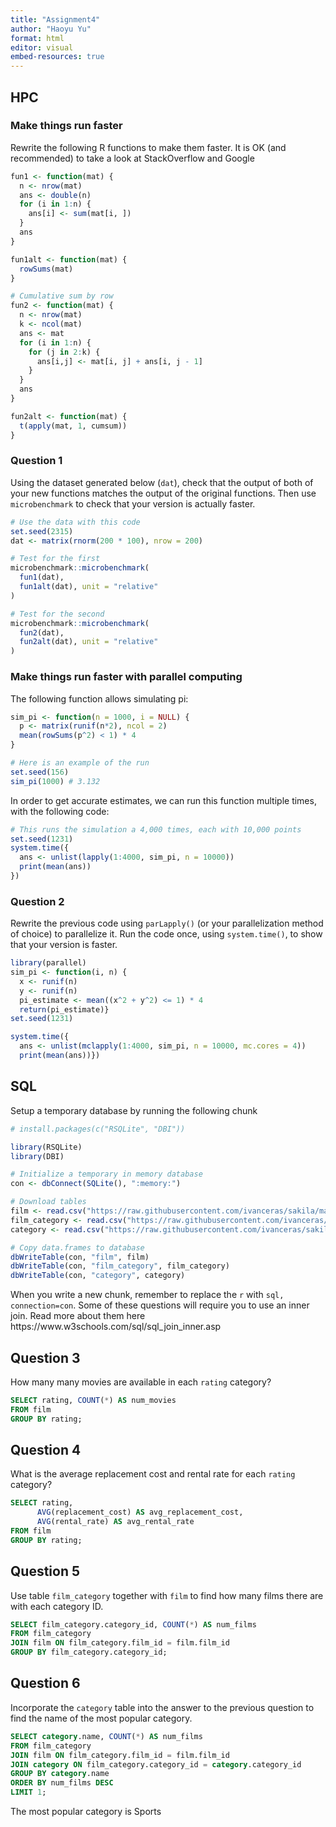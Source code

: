 ```yaml
---
title: "Assignment4"
author: "Haoyu Yu"
format: html
editor: visual
embed-resources: true
---
```

## HPC

### Make things run faster
Rewrite the following R functions to make them faster. It is OK (and recommended) to take a look at StackOverflow and Google

```r
fun1 <- function(mat) {
  n <- nrow(mat)
  ans <- double(n) 
  for (i in 1:n) {
    ans[i] <- sum(mat[i, ])
  }
  ans
}

fun1alt <- function(mat) {
  rowSums(mat)
}

# Cumulative sum by row
fun2 <- function(mat) {
  n <- nrow(mat)
  k <- ncol(mat)
  ans <- mat
  for (i in 1:n) {
    for (j in 2:k) {
      ans[i,j] <- mat[i, j] + ans[i, j - 1]
    }
  }
  ans
}

fun2alt <- function(mat) {
  t(apply(mat, 1, cumsum))
}
```

### Question 1
Using the dataset generated below (`dat`), check that the output of both of your new functions matches the output of the original functions. Then use `microbenchmark` to check that your version is actually faster.

```r
# Use the data with this code
set.seed(2315)
dat <- matrix(rnorm(200 * 100), nrow = 200)

# Test for the first
microbenchmark::microbenchmark(
  fun1(dat),
  fun1alt(dat), unit = "relative"
)

# Test for the second
microbenchmark::microbenchmark(
  fun2(dat),
  fun2alt(dat), unit = "relative"
)
```


### Make things run faster with parallel computing

The following function allows simulating pi:

```r
sim_pi <- function(n = 1000, i = NULL) {
  p <- matrix(runif(n*2), ncol = 2)
  mean(rowSums(p^2) < 1) * 4
}

# Here is an example of the run
set.seed(156)
sim_pi(1000) # 3.132
```

In order to get accurate estimates, we can run this function multiple times, with the following code:

```r
# This runs the simulation a 4,000 times, each with 10,000 points
set.seed(1231)
system.time({
  ans <- unlist(lapply(1:4000, sim_pi, n = 10000))
  print(mean(ans))
})
```

### Question 2
Rewrite the previous code using `parLapply()` (or your parallelization method of choice) to parallelize it. Run the code once, using `system.time()`, to show that your version is faster.

```r
library(parallel)
sim_pi <- function(i, n) {
  x <- runif(n)
  y <- runif(n)
  pi_estimate <- mean((x^2 + y^2) <= 1) * 4
  return(pi_estimate)}
set.seed(1231)

system.time({
  ans <- unlist(mclapply(1:4000, sim_pi, n = 10000, mc.cores = 4))
  print(mean(ans))})

```

## SQL

Setup a temporary database by running the following chunk

```r
# install.packages(c("RSQLite", "DBI"))

library(RSQLite)
library(DBI)

# Initialize a temporary in memory database
con <- dbConnect(SQLite(), ":memory:")

# Download tables
film <- read.csv("https://raw.githubusercontent.com/ivanceras/sakila/master/csv-sakila-db/film.csv")
film_category <- read.csv("https://raw.githubusercontent.com/ivanceras/sakila/master/csv-sakila-db/film_category.csv")
category <- read.csv("https://raw.githubusercontent.com/ivanceras/sakila/master/csv-sakila-db/category.csv")

# Copy data.frames to database
dbWriteTable(con, "film", film)
dbWriteTable(con, "film_category", film_category)
dbWriteTable(con, "category", category)
```

When you write a new chunk, remember to replace the `r` with `sql, connection=con`. Some of these questions will require you to use an inner join. Read more about them here https://www.w3schools.com/sql/sql_join_inner.asp

## Question 3

How many many movies are available in each `rating` category?
```sql
SELECT rating, COUNT(*) AS num_movies
FROM film
GROUP BY rating;
```
## Question 4

What is the average replacement cost and rental rate for each `rating` category?
```sql
SELECT rating,
      AVG(replacement_cost) AS avg_replacement_cost,
      AVG(rental_rate) AS avg_rental_rate
FROM film
GROUP BY rating;
```
## Question 5

Use table `film_category` together with `film` to find how many films there are with each category ID.
```sql
SELECT film_category.category_id, COUNT(*) AS num_films
FROM film_category
JOIN film ON film_category.film_id = film.film_id
GROUP BY film_category.category_id;
```
## Question 6

Incorporate the `category` table into the answer to the previous question to find the name of the most popular category.
```sql
SELECT category.name, COUNT(*) AS num_films
FROM film_category
JOIN film ON film_category.film_id = film.film_id
JOIN category ON film_category.category_id = category.category_id
GROUP BY category.name
ORDER BY num_films DESC
LIMIT 1;
```
The most popular category is Sports